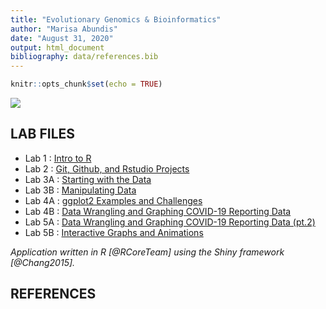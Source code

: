 ```yaml
---
title: "Evolutionary Genomics & Bioinformatics"
author: "Marisa Abundis"
date: "August 31, 2020"
output: html_document
bibliography: data/references.bib
---
```


```r
knitr::opts_chunk$set(echo = TRUE)
```
![](images/bunnyPortraitIcon.png)

## **LAB FILES**


* Lab 1 : [Intro to R](labs/lab1_marisaabundis.html)
* Lab 2 : [Git, Github, and Rstudio Projects](labs/lab2_MarisaAbundis.html)
* Lab 3A : [Starting with the Data](lab3A.html)
* Lab 3B : [Manipulating Data](lab3B.html)
* Lab 4A : [ggplot2 Examples and Challenges](lab4A.html)
* Lab 4B : [Data Wrangling and Graphing COVID-19 Reporting Data](lab4B.html)
* Lab 5A : [Data Wrangling and Graphing COVID-19 Reporting Data (pt.2)](lab5.html)
* Lab 5B : [Interactive Graphs and Animations](lab5B.html)

*Application written in R [@RCoreTeam] using the Shiny framework [@Chang2015].*


## **REFERENCES**
